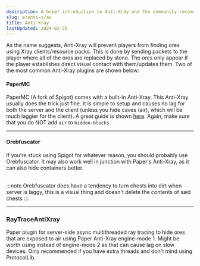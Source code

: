 ```yaml
---
description: A brief introduction to Anti-Xray and the community recommended solutions.
slug: e/anti-x/ax
title: Anti-Xray
lastUpdated: 2024-02-25
---
```



As the name suggests, Anti-Xray will prevent players from finding ores using Xray clients/resource packs. This is done by sending packets to the player where all of the ores are replaced by stone. The ores only appear if the player establishes direct visual contact with them/updates them. Two of the most common Anti-Xray plugins are shown below:

#### PaperMC

PaperMC (A fork of Spigot) comes with a built-in Anti-Xray. This Anti-Xray usually does the trick just fine. It is simple to setup and causes no lag for both the server and the client (unless you hide caves (air), which will be much laggier for the client). A great guide is shown [here](https://docs.papermc.io/paper/anti-xray). Again, make sure that you do NOT add `air` to `hidden-blocks`.

<LinkCard
  title="BuiltByBit"
  description="View LPX's official BuiltByBit page for downloading the plugin."
  href="https://builtbybit.com/resources/lpx-antipacketexploit-antinettycrasher.15709/"
/>

* * *

#### Orebfuscator

If you're stuck using Spigot for whatever reason, you should probably use Orebfuscator. It may also work well in junction with Paper's Anti-Xray, as it can also
hide containers better.

<LinkCard
  title="Github"
  description="View Orebfuscator's official Github page for downloading the plugin."
  href="https://www.spigotmc.org/resources/82710/"
/>
<br/>
:::note
Orebfuscator does have a tendency to turn chests into dirt when server is laggy, this is a visual thing and doesn't delete the contents of said chests
:::

* * *

### RayTraceAntiXray

Paper plugin for server-side async multithreaded ray tracing to hide ores that are exposed to air using Paper Anti-Xray engine-mode 1. Might be worth using instead of engine-mode 2 as that can cause lag on slow devices. Only recommended if you have extra threads and don't mind using ProtocolLib.

<LinkCard
  title="Github"
  description="View RayTraceAntiXray's official Github page for downloading the plugin."
  href="https://github.com/stonar96/RayTraceAntiXray"
/>
